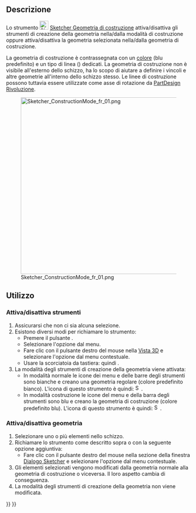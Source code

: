 <languages/>

{{Docnav/it
|[[Sketcher_CreatePeriodicBSplineByInterpolation/it|B-spline periodica per i nodi]]
|[[Sketcher_Dimension/it|Dimensione]]
|[[Sketcher_Workbench/it|Sketcher]]
|IconL=Sketcher_CreatePeriodicBSplineByInterpolation.svg
|IconR=Sketcher_Dimension.svg
|IconC=Workbench_Sketcher.svg
}}

{{GuiCommand/it
|Name=Sketcher ToggleConstruction
|Name/it=Geometria di costruzione
|MenuLocation=Schizzo → Geometrie Sketcher → Geometria di costruzione
|Workbenches=[[Sketcher_Workbench/it|Sketcher]]
|Shortcut={{KEY|G}} {{KEY|N}}
|SeeAlso=
}}

<span id="Description"></span>
==Descrizione==

Lo strumento [[Image:Sketcher_ToggleConstruction.svg|24px]] [[Sketcher_ToggleConstruction/it|Sketcher Geometria di costruzione]] attiva/disattiva gli strumenti di creazione della geometria nella/dalla modalità di costruzione oppure attiva/disattiva la geometria selezionata nella/dalla geometria di costruzione.

La geometria di costruzione è contrassegnata con un [[Sketcher_Preferences/it#Appearance|colore]] (blu predefinito) e un tipo di linea ({{Version/it|1.0}}) dedicati. La geometria di costruzione non è visibile all'esterno dello schizzo, ha lo scopo di aiutare a definire i vincoli e altre geometrie all'interno dello schizzo stesso. Le linee di costruzione possono tuttavia essere utilizzate come asse di rotazione da [[PartDesign_Revolution/it|PartDesign Rivoluzione]].

[[File:Sketcher_ConstructionMode_fr_01.png|480px]]

<span id="Usage"></span>
==Utilizzo==

<span id="Toggle_tools"></span>
===Attiva/disattiva strumenti===

# Assicurarsi che non ci sia alcuna selezione.
# Esistono diversi modi per richiamare lo strumento:
#* Premere il pulsante {{Button|[[Image:Sketcher_ToggleConstruction.svg|16px]] [[Sketcher_ToggleConstruction/it|Geometria di costruzione]]}}.
#* Selezionare l'opzione {{MenuCommand|Schizzo → Geometria Sketcher → [[Image:Sketcher_ToggleConstruction.svg|16px]] Geometria di costruzione}} dal menu.
#* Fare clic con il pulsante destro del mouse nella [[3D_view/it|Vista 3D]] e selezionare l'opzione {{MenuCommand|[[Image:Sketcher_ToggleConstruction.svg|16px]] Geometria di costruzione}} dal menu contestuale.
#* Usare la scorciatoia da tastiera: {{KEY|G}} quindi {{KEY|N}}.
# La modalità degli strumenti di creazione della geometria viene attivata:
#* In modalità normale le icone dei menu e delle barre degli strumenti sono bianche e creano una geometria regolare (colore predefinito bianco). L'icona di questo strumento è quindi: [[Image:Sketcher_ToggleConstruction.svg|16px]].
#* In modalità costruzione le icone del menu e della barra degli strumenti sono blu e creano la geometria di costruzione (colore predefinito blu). L'icona di questo strumento è quindi: [[Image:Sketcher_ToggleConstruction_Constr.svg|16px]].

<span id="Toggle_geometry"></span>
===Attiva/disattiva geometria===

# Selezionare uno o più elementi nello schizzo.
# Richiamare lo strumento come descritto sopra o con la seguente opzione aggiuntiva:
#* Fare clic con il pulsante destro del mouse nella sezione {{MenuCommand|Elementi}} della finestra [[Sketcher_Dialog/it|Dialogo Sketcher]] e selezionare l'opzione {{MenuCommand|[[Image:Sketcher_ToggleConstruction.svg|16px]] Geometria di costruzione}} dal menu contestuale.
# Gli elementi selezionati vengono modificati dalla geometria normale alla geometria di costruzione o viceversa. Il loro aspetto cambia di conseguenza.
# La modalità degli strumenti di creazione della geometria non viene modificata.


{{Docnav/it
|[[Sketcher_CreatePeriodicBSplineByInterpolation/it|B-spline periodica per i nodi]]
|[[Sketcher_Dimension/it|Dimensione]]
|[[Sketcher_Workbench/it|Sketcher]]
|IconL=Sketcher_CreatePeriodicBSplineByInterpolation.svg
|IconR=Sketcher_Dimension.svg
|IconC=Workbench_Sketcher.svg
}}

{{Sketcher_Tools_navi{{#translation:}}}}
{{Userdocnavi{{#translation:}}}}